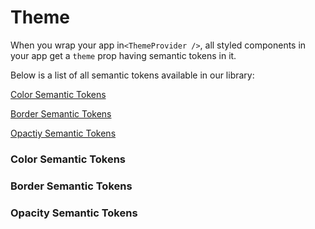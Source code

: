 
<Meta title="Tokens/Theme/Base" />

# Theme

When you wrap your app in`<ThemeProvider />`, all styled components in your app get a `theme` prop having semantic tokens in it.

Below is a list of all semantic tokens available in our library:

[Color Semantic Tokens](#color-semantic-tokens)

[Border Semantic Tokens](#border-semantic-tokens)

[Opactiy Semantic Tokens](#opacity-semantic-tokens)

### Color Semantic Tokens

<ColorTable />

### Border Semantic Tokens

<BorderTable />

### Opacity Semantic Tokens

<OpacityTable />
